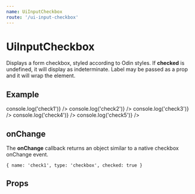 ```yaml
---
name: UiInputCheckbox
route: '/ui-input-checkbox'
---
```



# UiInputCheckbox

Displays a form checkbox, styled according to Odin styles. If **checked** is undefined, it will display as indeterminate. Label may be passed as a prop and it will wrap the element.

## Example

<Playground>
  <UiInputCheckbox
    name="check1"
    label="Not Checked"
    checked={false}
    onChange={() => console.log('check1')}
  />
  <UiInputCheckbox name="check2" label="Indeterminate" onChange={() => console.log('check2')} />
  <UiInputCheckbox
    name="check3"
    label="Checked"
    checked={true}
    onChange={() => console.log('check3')}
  />
  <UiInputCheckbox
    name="check4"
    label="Loading"
    checked={false}
    loading
    onChange={() => console.log('check4')}
  />
  <UiInputCheckbox
    disabled
    name="check5"
    label="Disabled"
    checked={false}
    onChange={() => console.log('check5')}
  />
</Playground>

## onChange

The **onChange** callback returns an object similar to a native checkbox onChange event.

```
{ name: 'check1', type: 'checkbox', checked: true }
```

## Props

<Props of={UiInputCheckbox} />
